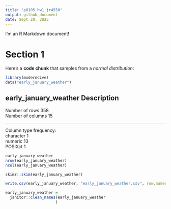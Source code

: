 ```yaml
---
title: "p8105_hw1_jr4550"
output: github_document
date: Sept 20, 2025
---
```


I'm an R Markdown document! 

# Section 1

Here's a **code chunk** that samples from 
a _normal distribution_:

```r
library(moderndive)
data("early_january_weather")
```

## early_january_weather Description
           
Number of rows             358                  
Number of columns          15 

_______________________                         
Column type frequency:                          
  character                1                    
  numeric                  13                   
  POSIXct                  1  
  
  


```r
early_january_weather
nrow(early_january_weather)
ncol(early_january_weather)
```


```r
skimr::skim(early_january_weather)
```
```r
write.csv(early_january_weather, "early_january_weather.csv", row.names = FALSE)

```
```r
early_january_weather = 
  janitor::clean_names(early_january_weather
                      )
```

